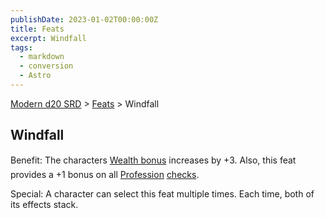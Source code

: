 ```yaml
---
publishDate: 2023-01-02T00:00:00Z
title: Feats
excerpt: Windfall
tags:
  - markdown
  - conversion
  - Astro
---
```


[Modern d20 SRD](/#modernD20) > [Feats](modern-d20-srd-feats-index) > Windfall

## Windfall

Benefit: The characters [Wealth bonus](modern-d20-srd-wealth-wealth-bonus) increases by +3. Also, this feat provides a +1 bonus on all [Profession](modern-d20-srd-skills-profession) [checks](modern-d20-srd-skills-skill-basics-php#skill-check-index).

Special: A character can select this feat multiple times. Each time, both of its effects stack.
